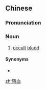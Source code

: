 {{also|隐血}}
==Chinese==
{{zh-forms|s=隐血}}

===Pronunciation===
{{zh-pron
|m=yǐn血
|c=jan2 hyut3
|cat=n
}}

===Noun===
{{zh-noun}}

# {{lb|zh|medicine}} [[occult]] [[blood]]

====Synonyms====
* {{zh-l|潛血}}

[[zh:隱血]]